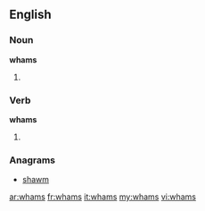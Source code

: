 ==English==

===Noun===
'''whams'''

# {{plural of|[[wham]]}}

===Verb===
'''whams'''

# {{third-person singular of|[[wham]]}}

===Anagrams===
* [[shawm#English|shawm]]

[[ar:whams]]
[[fr:whams]]
[[it:whams]]
[[my:whams]]
[[vi:whams]]